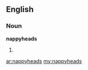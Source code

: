 ==English==

===Noun===
'''nappyheads'''

# {{plural of|[[nappyhead]]}}

[[ar:nappyheads]]
[[my:nappyheads]]